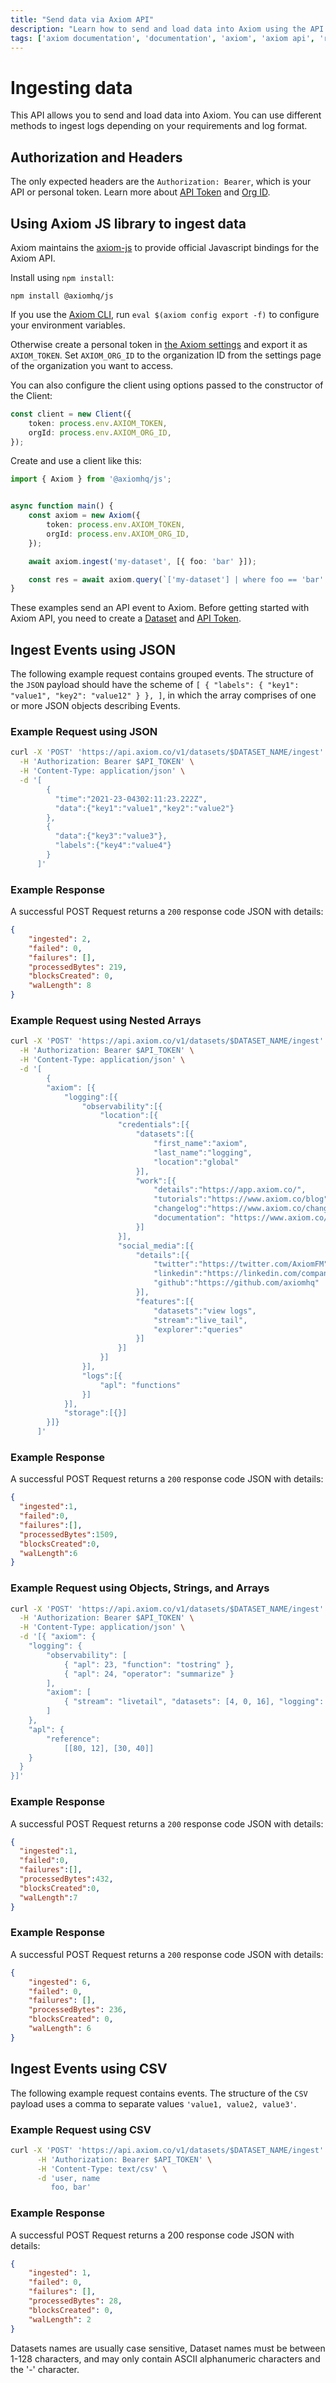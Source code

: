 ```yaml
---
title: "Send data via Axiom API"
description: "Learn how to send and load data into Axiom using the API."
tags: ['axiom documentation', 'documentation', 'axiom', 'axiom api', 'rest api', 'rest', 'authorization', 'headers', 'send data', 'ingesting', 'json', 'arrays', 'nested arrays', 'objects', 'strings', 'csv', 'response']
---
```


# Ingesting data

This API allows you to send and load data into Axiom. You can use different methods to ingest logs depending on your requirements and log format.

## Authorization and Headers

The only expected headers are the `Authorization: Bearer`, which is your API or personal token. Learn more about [API Token](/docs/reference/tokens) and [Org ID](/docs/restapi/introduction#organization-id).

## Using Axiom JS library to ingest data

Axiom maintains the [axiom-js](https://github.com/axiomhq/axiom-js) to provide official Javascript bindings for the Axiom API.

Install using `npm install`:

```shell
npm install @axiomhq/js
```

If you use the [Axiom CLI](https://github.com/axiomhq/cli), run `eval $(axiom config export -f)` to configure your environment variables.

Otherwise create a personal token in [the Axiom settings](https://app.axiom.co/profile) and export it as `AXIOM_TOKEN`. Set `AXIOM_ORG_ID` to the organization ID from the settings page of the organization you want to access.

You can also configure the client using options passed to the constructor of the Client:

```ts
const client = new Client({
    token: process.env.AXIOM_TOKEN,
    orgId: process.env.AXIOM_ORG_ID,
});
```

Create and use a client like this:

```ts
import { Axiom } from '@axiomhq/js';


async function main() {
    const axiom = new Axiom({
        token: process.env.AXIOM_TOKEN,
        orgId: process.env.AXIOM_ORG_ID,
    });

    await axiom.ingest('my-dataset', [{ foo: 'bar' }]);

    const res = await axiom.query(`['my-dataset'] | where foo == 'bar' | limit 100`);
}
```

These examples send an API event to Axiom. Before getting started with Axiom API, you need to create a [Dataset](/docs/usage/settings#dataset) and [API Token](/docs/usage/settings#token).

## Ingest Events using JSON

The following example request contains grouped events. The structure of the `JSON` payload should have the scheme of `[ { "labels": { "key1": "value1", "key2": "value12" } }, ]`, in which the array comprises of one or more JSON objects describing Events.

### Example Request using JSON

```bash
curl -X 'POST' 'https://api.axiom.co/v1/datasets/$DATASET_NAME/ingest' \
  -H 'Authorization: Bearer $API_TOKEN' \
  -H 'Content-Type: application/json' \
  -d '[
        {
          "time":"2021-23-04302:11:23.222Z",
          "data":{"key1":"value1","key2":"value2"}
        },
        {
          "data":{"key3":"value3"},
          "labels":{"key4":"value4"}
        }
      ]'
```

### Example Response

A successful POST Request returns a `200` response code JSON with details:

```json
{
    "ingested": 2,
    "failed": 0,
    "failures": [],
    "processedBytes": 219,
    "blocksCreated": 0,
    "walLength": 8
}
```

### Example Request using Nested Arrays

```bash
curl -X 'POST' 'https://api.axiom.co/v1/datasets/$DATASET_NAME/ingest' \
  -H 'Authorization: Bearer $API_TOKEN' \
  -H 'Content-Type: application/json' \
  -d '[
        {
        "axiom": [{
            "logging":[{
                "observability":[{
                    "location":[{
                        "credentials":[{
                            "datasets":[{
                                "first_name":"axiom",
                                "last_name":"logging",
                                "location":"global"
                            }],
                            "work":[{
                                "details":"https://app.axiom.co/",
                                "tutorials":"https://www.axiom.co/blog",
                                "changelog":"https://www.axiom.co/changelog",
                                "documentation": "https://www.axiom.co/docs"
                            }]
                        }],
                        "social_media":[{
                            "details":[{
                                "twitter":"https://twitter.com/AxiomFM",
                                "linkedin":"https://linkedin.com/company/axiomhq",
                                "github":"https://github.com/axiomhq"
                            }],
                            "features":[{
                                "datasets":"view logs",
                                "stream":"live_tail",
                                "explorer":"queries"
                            }]
                        }]
                    }]
                }],
                "logs":[{
                    "apl": "functions"
                }]
            }],
            "storage":[{}]
        }]}
      ]'
```

### Example Response

A successful POST Request returns a `200` response code JSON with details:

```json
{
  "ingested":1,
  "failed":0,
  "failures":[],
  "processedBytes":1509,
  "blocksCreated":0,
  "walLength":6
}
```

### Example Request using Objects, Strings, and Arrays

```bash
curl -X 'POST' 'https://api.axiom.co/v1/datasets/$DATASET_NAME/ingest' \
  -H 'Authorization: Bearer $API_TOKEN' \
  -H 'Content-Type: application/json' \
  -d '[{ "axiom": {
    "logging": {
        "observability": [
            { "apl": 23, "function": "tostring" },
            { "apl": 24, "operator": "summarize" }
        ],
        "axiom": [
            { "stream": "livetail", "datasets": [4, 0, 16], "logging": "observability", "metrics": 8, "dashboard": 10, "alerting": "kubernetes" }
        ]
    },
    "apl": {
        "reference":
            [[80, 12], [30, 40]]
    }
  }
}]'
```

### Example Response

A successful POST Request returns a `200` response code JSON with details:

```json
{
  "ingested":1,
  "failed":0,
  "failures":[],
  "processedBytes":432,
  "blocksCreated":0,
  "walLength":7
}
```

### Example Response

A successful POST Request returns a `200` response code JSON with details:

```json
{
    "ingested": 6,
    "failed": 0,
    "failures": [],
    "processedBytes": 236,
    "blocksCreated": 0,
    "walLength": 6
}
```

## Ingest Events using CSV

The following example request contains events. The structure of the `CSV` payload uses a comma to separate values `'value1, value2, value3'`.

### Example Request using CSV

```bash
curl -X 'POST' 'https://api.axiom.co/v1/datasets/$DATASET_NAME/ingest' \
      -H 'Authorization: Bearer $API_TOKEN' \
      -H 'Content-Type: text/csv' \
      -d 'user, name
         foo, bar'
```

### Example Response

A successful POST Request returns a 200 response code JSON with details:

```json
{
    "ingested": 1,
    "failed": 0,
    "failures": [],
    "processedBytes": 28,
    "blocksCreated": 0,
    "walLength": 2
}
```

Datasets names are usually case sensitive, Dataset names must be between 1-128 characters, and may only contain ASCII alphanumeric characters and the '-' character.
